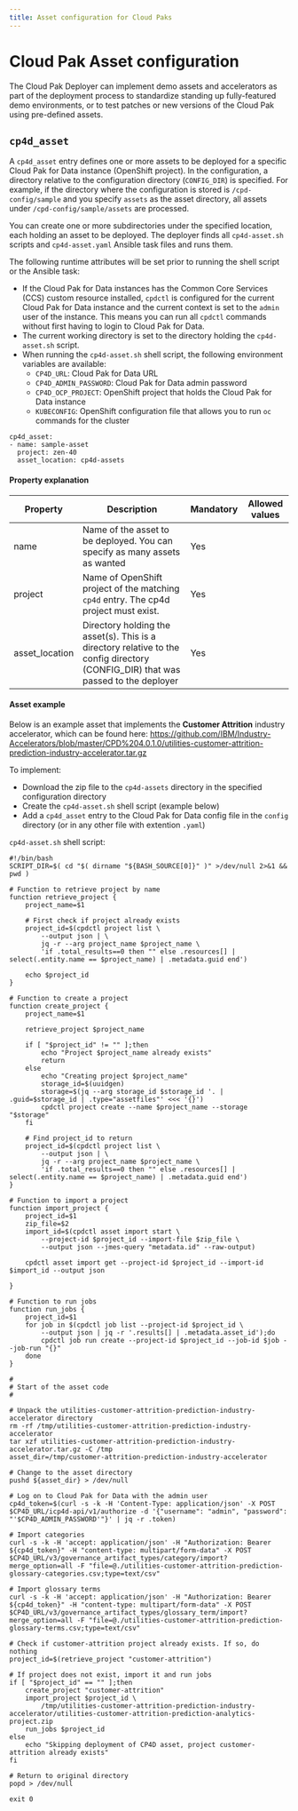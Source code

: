 ```yaml
---
title: Asset configuration for Cloud Paks
---
```


# Cloud Pak Asset configuration

The Cloud Pak Deployer can implement demo assets and accelerators as part of the deployment process to standardize standing up fully-featured demo environments, or to test patches or new versions of the Cloud Pak using pre-defined assets.

## `cp4d_asset`
A `cp4d_asset` entry defines one or more assets to be deployed for a specific Cloud Pak for Data instance (OpenShift project). In the configuration, a directory relative to the configuration directory (`CONFIG_DIR`) is specified. For example, if the directory where the configuration is stored is `/cpd-config/sample` and you specify `assets` as the asset directory, all assets under `/cpd-config/sample/assets` are processed.

You can create one or more subdirectories under the specified location, each holding an asset to be deployed. The deployer finds all `cp4d-asset.sh` scripts and `cp4d-asset.yaml` Ansible task files and runs them.

The following runtime attributes will be set prior to running the shell script or the Ansible task:
* If the Cloud Pak for Data instances has the Common Core Services (CCS) custom resource installed, `cpdctl` is configured for the current Cloud Pak for Data instance and the current context is set to the `admin` user of the instance. This means you can run all `cpdctl` commands without first having to login to Cloud Pak for Data.
* The current working directory is set to the directory holding the `cp4d-asset.sh` script.
* When running the `cp4d-asset.sh` shell script, the following environment variables are available:
    - `CP4D_URL`: Cloud Pak for Data URL
    - `CP4D_ADMIN_PASSWORD`: Cloud Pak for Data admin password
    - `CP4D_OCP_PROJECT`: OpenShift project that holds the Cloud Pak for Data instance
    - `KUBECONFIG`: OpenShift configuration file that allows you to run `oc` commands for the cluster

```
cp4d_asset:
- name: sample-asset
  project: zen-40
  asset_location: cp4d-assets
```

#### Property explanation
| Property | Description                                                          | Mandatory | Allowed values |
| -------- | -------------------------------------------------------------------- | --------- | -------------- |
| name     | Name of the asset to be deployed. You can specify as many assets as wanted | Yes       |  |
| project  | Name of OpenShift project of the matching `cp4d` entry. The cp4d project must exist. | Yes       |  |
| asset_location | Directory holding the asset(s). This is a directory relative to the config directory (CONFIG_DIR) that was passed to the deployer | Yes |  |


#### Asset example
Below is an example asset that implements the **Customer Attrition** industry accelerator, which can be found here: https://github.com/IBM/Industry-Accelerators/blob/master/CPD%204.0.1.0/utilities-customer-attrition-prediction-industry-accelerator.tar.gz

To implement:
* Download the zip file to the `cp4d-assets` directory in the specified configuration directory
* Create the `cp4d-asset.sh` shell script (example below)
* Add a `cp4d_asset` entry to the Cloud Pak for Data config file in the `config` directory (or in any other file with extention `.yaml`)

`cp4d-asset.sh` shell script:
```
#!/bin/bash
SCRIPT_DIR=$( cd "$( dirname "${BASH_SOURCE[0]}" )" >/dev/null 2>&1 && pwd )

# Function to retrieve project by name
function retrieve_project {
    project_name=$1

    # First check if project already exists
    project_id=$(cpdctl project list \
        --output json | \
        jq -r --arg project_name $project_name \
        'if .total_results==0 then "" else .resources[] | select(.entity.name == $project_name) | .metadata.guid end')

    echo $project_id
}

# Function to create a project
function create_project {
    project_name=$1

    retrieve_project $project_name

    if [ "$project_id" != "" ];then
        echo "Project $project_name already exists"
        return
    else
        echo "Creating project $project_name"
        storage_id=$(uuidgen)
        storage=$(jq --arg storage_id $storage_id '. | .guid=$storage_id | .type="assetfiles"' <<< '{}')
        cpdctl project create --name $project_name --storage "$storage"
    fi

    # Find project_id to return
    project_id=$(cpdctl project list \
        --output json | \
        jq -r --arg project_name $project_name \
        'if .total_results==0 then "" else .resources[] | select(.entity.name == $project_name) | .metadata.guid end')
}

# Function to import a project
function import_project {
    project_id=$1
    zip_file=$2
    import_id=$(cpdctl asset import start \
        --project-id $project_id --import-file $zip_file \
        --output json --jmes-query "metadata.id" --raw-output)
    
    cpdctl asset import get --project-id $project_id --import-id $import_id --output json

}

# Function to run jobs
function run_jobs {
    project_id=$1
    for job in $(cpdctl job list --project-id $project_id \
        --output json | jq -r '.results[] | .metadata.asset_id');do
        cpdctl job run create --project-id $project_id --job-id $job --job-run "{}"
    done
}

#
# Start of the asset code
#

# Unpack the utilities-customer-attrition-prediction-industry-accelerator directory
rm -rf /tmp/utilities-customer-attrition-prediction-industry-accelerator
tar xzf utilities-customer-attrition-prediction-industry-accelerator.tar.gz -C /tmp
asset_dir=/tmp/customer-attrition-prediction-industry-accelerator

# Change to the asset directory
pushd ${asset_dir} > /dev/null

# Log on to Cloud Pak for Data with the admin user
cp4d_token=$(curl -s -k -H 'Content-Type: application/json' -X POST $CP4D_URL/icp4d-api/v1/authorize -d '{"username": "admin", "password": "'$CP4D_ADMIN_PASSWORD'"}' | jq -r .token)

# Import categories
curl -s -k -H 'accept: application/json' -H "Authorization: Bearer ${cp4d_token}" -H "content-type: multipart/form-data" -X POST $CP4D_URL/v3/governance_artifact_types/category/import?merge_option=all -F "file=@./utilities-customer-attrition-prediction-glossary-categories.csv;type=text/csv"

# Import glossary terms
curl -s -k -H 'accept: application/json' -H "Authorization: Bearer ${cp4d_token}" -H "content-type: multipart/form-data" -X POST $CP4D_URL/v3/governance_artifact_types/glossary_term/import?merge_option=all -F "file=@./utilities-customer-attrition-prediction-glossary-terms.csv;type=text/csv"

# Check if customer-attrition project already exists. If so, do nothing
project_id=$(retrieve_project "customer-attrition")

# If project does not exist, import it and run jobs
if [ "$project_id" == "" ];then
    create_project "customer-attrition"
    import_project $project_id \
        /tmp/utilities-customer-attrition-prediction-industry-accelerator/utilities-customer-attrition-prediction-analytics-project.zip
    run_jobs $project_id
else
    echo "Skipping deployment of CP4D asset, project customer-attrition already exists"
fi

# Return to original directory
popd > /dev/null

exit 0
```